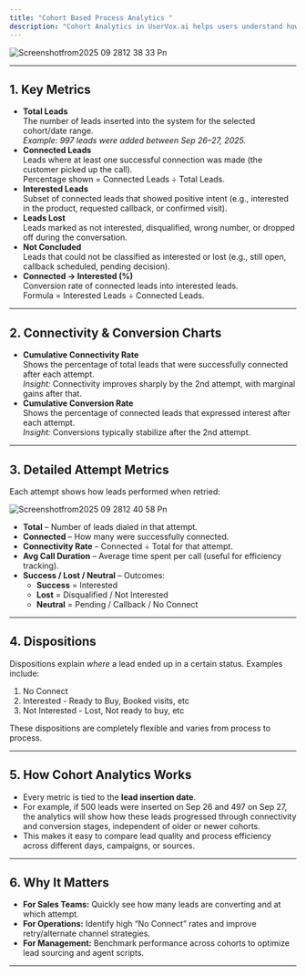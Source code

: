 ```yaml
---
title: "Cohort Based Process Analytics "
description: "Cohort Analytics in UserVox.ai helps users understand how their leads are being processed over time. All metrics are calculated cohort-wise, meaning they are tied to the lead insertion date (the day the lead first entered the system). This ensures that analytics are comparable across different lead batches."
---
```



![Screenshotfrom2025 09 2812 38 33 Pn](/images/Screenshotfrom2025-09-2812-38-33.png)

---

## 1. Key Metrics

- **Total Leads**\
  The number of leads inserted into the system for the selected cohort/date range.\
  _Example: 997 leads were added between Sep 26–27, 2025._
- **Connected Leads**\
  Leads where at least one successful connection was made (the customer picked up the call).\
  Percentage shown = Connected Leads ÷ Total Leads.
- **Interested Leads**\
  Subset of connected leads that showed positive intent (e.g., interested in the product, requested callback, or confirmed visit).
- **Leads Lost**\
  Leads marked as not interested, disqualified, wrong number, or dropped off during the conversation.
- **Not Concluded**\
  Leads that could not be classified as interested or lost (e.g., still open, callback scheduled, pending decision).
- **Connected → Interested (%)**\
  Conversion rate of connected leads into interested leads.\
  Formula = Interested Leads ÷ Connected Leads.

---

## 2. Connectivity & Conversion Charts

- **Cumulative Connectivity Rate**\
  Shows the percentage of total leads that were successfully connected after each attempt.\
  _Insight:_ Connectivity improves sharply by the 2nd attempt, with marginal gains after that.
- **Cumulative Conversion Rate**\
  Shows the percentage of connected leads that expressed interest after each attempt.\
  _Insight:_ Conversions typically stabilize after the 2nd attempt.

---

## 3. Detailed Attempt Metrics

Each attempt shows how leads performed when retried:

![Screenshotfrom2025 09 2812 40 58 Pn](/images/Screenshotfrom2025-09-2812-40-58.png)

- **Total** – Number of leads dialed in that attempt.
- **Connected** – How many were successfully connected.
- **Connectivity Rate** – Connected ÷ Total for that attempt.
- **Avg Call Duration** – Average time spent per call (useful for efficiency tracking).
- **Success / Lost / Neutral** – Outcomes:
  - **Success** = Interested
  - **Lost** = Disqualified / Not Interested
  - **Neutral** = Pending / Callback / No Connect

---

## 4. Dispositions

Dispositions explain _where_ a lead ended up in a certain status. Examples include:

1. No Connect
2. Interested - Ready to Buy, Booked visits, etc
3. Not Interested - Lost, Not ready to buy, etc

These dispositions are completely flexible and varies from process to process.

---

## 5. How Cohort Analytics Works

- Every metric is tied to the **lead insertion date**.
- For example, if 500 leads were inserted on Sep 26 and 497 on Sep 27, the analytics will show how these leads progressed through connectivity and conversion stages, independent of older or newer cohorts.
- This makes it easy to compare lead quality and process efficiency across different days, campaigns, or sources.

---

## 6. Why It Matters

- **For Sales Teams:** Quickly see how many leads are converting and at which attempt.
- **For Operations:** Identify high “No Connect” rates and improve retry/alternate channel strategies.
- **For Management:** Benchmark performance across cohorts to optimize lead sourcing and agent scripts.

---